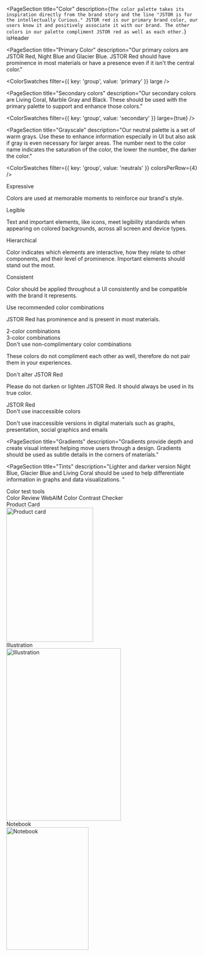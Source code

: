 
<PageSection
  title="Color"
  description={`The color palette takes its inspiration directly from the brand story and the line "JSTOR is for the intellectually Curious." JSTOR red is our primary brand color, our users know it and positively associate it with our brand. The other colors in our palette compliment JSTOR red as well as each other.`}
  isHeader
>
  <Grid columns={1} vSpace={0} hSpace={0} bottom={0} justify="center">
    <div>
      <div style={{ marginBottom: 'var(--pharos-spacing-2-x)' }}>
        <ColorSwatches filter={{ key: 'group', value: 'primary' }} noLabel large smallSpacing />
      </div>
      <ColorSwatches filter={{ key: 'group', value: 'secondary' }} noLabel large smallSpacing />
    </div>
  </Grid>
</PageSection>

<PageSection
  title="Primary Color"
  description="Our primary colors are JSTOR Red, Night Blue and Glacier Blue. JSTOR Red should have prominence in most materials or have a presence even if it isn't the central color."
>
  <ColorSwatches filter={{ key: 'group', value: 'primary' }} large />
</PageSection>

<PageSection
  title="Secondary colors"
  description="Our secondary colors are Living Coral, Marble Gray and Black. These should be used with the primary palette to support and enhance those colors."
>
  <ColorSwatches filter={{ key: 'group', value: 'secondary' }} large={true} />
</PageSection>

<PageSection
  title="Grayscale"
  description="Our neutral palette is a set of warm grays. Use these to enhance information especially in UI but also ask if gray is even necessary for larger areas. The number next to the color name indicates the saturation of the color, the lower the number, the darker the color."
>
  <ColorSwatches filter={{ key: 'group', value: 'neutrals' }} colorsPerRow={4} />
</PageSection>

<PageSection title="Principles" moreTitleSpace>
  <div>
    <PharosHeading level="3" preset="4">
      Expressive
    </PharosHeading>
    <p style={{ color: 'var(--pharos-color-text-20)' }}>
      Colors are used at memorable moments to reinforce our brand's style.
    </p>
  </div>
  <div>
    <PharosHeading level="3" preset="4">
      Legible
    </PharosHeading>
    <p style={{ color: 'var(--pharos-color-text-20)' }}>
      Text and important elements, like icons, meet legibility standards when appearing on colored
      backgrounds, across all screen and device types.
    </p>
  </div>
  <div>
    <PharosHeading level="3" preset="4">
      Hierarchical
    </PharosHeading>
    <p style={{ color: 'var(--pharos-color-text-20)' }}>
      Color indicates which elements are interactive, how they relate to other components, and their
      level of prominence. Important elements should stand out the most.
    </p>
  </div>
  <div>
    <PharosHeading level="3" preset="4">
      Consistent
    </PharosHeading>
    <p style={{ color: 'var(--pharos-color-text-20)' }}>
      Color should be applied throughout a UI consistently and be compatible with the brand it
      represents.
    </p>
  </div>
</PageSection>

<PageSection title="Best Practices">
  <DosAndDonts>
    <div style={{ marginBottom: 'var(--pharos-spacing-1-x)' }}>
      <PharosHeading level="3" preset="2--bold">
        Use recommended color combinations
      </PharosHeading>
      <p style={{ color: 'var(--pharos-color-text-20)' }}>
        JSTOR Red has prominence and is present in most materials.
      </p>
    </div>
    <div style={{ marginBottom: 'var(--pharos-spacing-1-x)' }}>
      <PharosHeading level="4" preset="1--bold">
        2-color combinations
      </PharosHeading>
    </div>
    <div style={{ marginBottom: 'var(--pharos-spacing-5-x)' }}>
      <Grid columns={4} vSpace={2} hSpace={3} bottom={0} minContent justifyContent="space-between">
        <ColorCombos colorNames={['JSTOR red', 'Night blue']} />
        <ColorCombos colorNames={['JSTOR red', 'Glacier blue']} />
        <ColorCombos colorNames={['JSTOR red', 'Living coral']} />
        <ColorCombos colorNames={['JSTOR red', 'Marble gray']} />
        <ColorCombos colorNames={['JSTOR red', 'Black']} />
      </Grid>
    </div>
    <div style={{ marginBottom: 'var(--pharos-spacing-1-x)' }}>
      <PharosHeading level="4" preset="1--bold">
        3-color combinations
      </PharosHeading>
    </div>
    <div>
      <Grid columns={3} vSpace={2} hSpace={3} bottom={0} minContent>
        <ColorCombos colorNames={['JSTOR red', 'Night blue', 'Living coral']} />
        <ColorCombos colorNames={['JSTOR red', 'Black', 'White']} />
        <ColorCombos colorNames={['JSTOR red', 'Glacier blue', 'Marble gray']} />
      </Grid>
    </div>
  </DosAndDonts>
  <DosAndDonts Dont>
    <div style={{ marginBottom: 'var(--pharos-spacing-one-and-a-half-x)' }}>
      <PharosHeading level="3" preset="2--bold">
        Don't use non-complimentary color combinations
      </PharosHeading>
      <p style={{ color: 'var(--pharos-color-text-20)' }}>
        These colors do not compliment each other as well, therefore do not pair them in your
        experiences.
      </p>
    </div>
    <div style={{ marginBottom: 'var(--pharos-spacing-three-and-a-half-x)' }}>
      <Grid columns={3} vSpace={2} hSpace={3} bottom={0} align="start">
        <ColorCombos colorNames={['Black', 'Living coral']} crossout />
        <ColorCombos colorNames={['Glacier blue', 'Living coral']} crossout />
        <ColorCombos colorNames={['JSTOR red', 'White', 'Night blue']} crossout />
      </Grid>
    </div>
    <div style={{ marginBottom: 'var(--pharos-spacing-one-and-a-half-x)' }}>
      <PharosHeading level="3" preset="2--bold">
        Don't alter JSTOR Red
      </PharosHeading>
      <p style={{ color: 'var(--pharos-color-text-20)' }}>
        Please do not darken or lighten JSTOR Red. It should always be used in its true color.
      </p>
    </div>
    <div style={{ marginBottom: 'var(--pharos-spacing-three-and-a-half-x)' }}>
      <Grid
        columns={5}
        vSpace={2}
        hSpace={1.5}
        bottom={0}
        minContent
        justifyContent="space-between"
      >
        <CrossOut>
          <div
            style={{
              backgroundColor: '#4D0000',
              height: 'var(--pharos-spacing-7-x)',
              width: 'var(--pharos-spacing-7-x)',
              borderRadius: '50%',
            }}
          />
        </CrossOut>
        <CrossOut>
          <div
            style={{
              backgroundColor: '#660000',
              height: 'var(--pharos-spacing-7-x)',
              width: 'var(--pharos-spacing-7-x)',
              borderRadius: '50%',
            }}
          />
        </CrossOut>
        <Grid columns={1} justify="center" minContent>
          <div
            style={{
              backgroundColor: '#990000',
              height: 'var(--pharos-spacing-7-x)',
              width: 'var(--pharos-spacing-7-x)',
              borderRadius: '50%',
            }}
          />
          <div>JSTOR Red</div>
        </Grid>
        <CrossOut>
          <div
            style={{
              backgroundColor: '#CC8080',
              height: 'var(--pharos-spacing-7-x)',
              width: 'var(--pharos-spacing-7-x)',
              borderRadius: '50%',
            }}
          />
        </CrossOut>
        <CrossOut>
          <div
            style={{
              backgroundColor: '#E5BFBF',
              height: 'var(--pharos-spacing-7-x)',
              width: 'var(--pharos-spacing-7-x)',
              borderRadius: '50%',
            }}
          />
        </CrossOut>
      </Grid>
    </div>
    <div style={{ marginBottom: 'var(--pharos-spacing-one-and-a-half-x)' }}>
      <PharosHeading level="3" preset="2--bold">
        Don't use inaccessible colors
      </PharosHeading>
      <p>
        Don't use inaccessible versions in digital materials such as graphs, presentation, social
        graphics and emails
      </p>
    </div>
    <div>
      <Grid
        columns={4}
        vSpace={2}
        hSpace={3.5}
        bottom={0}
        minContent
        justifyContent="space-between"
      >
        <CrossOut>
          <ColorTextSquares fgName="Marble gray" bgName="White" />
        </CrossOut>
        <CrossOut>
          <ColorTextSquares fgName="Glacier blue" bgName="White" />
        </CrossOut>
        <CrossOut>
          <ColorTextSquares fgName="Living coral" bgName="White" />
        </CrossOut>
        <CrossOut>
          <ColorTextSquares fgName="White" bgName="Glacier blue" />
        </CrossOut>
        <CrossOut>
          <ColorTextSquares fgName="White" bgName="Living coral" />
        </CrossOut>
      </Grid>
    </div>
  </DosAndDonts>
</PageSection>

<PageSection
  title="Gradients"
  description="Gradients provide depth and create visual interest helping move users through a design. Gradients should be used as subtle details in the corners of materials."
>
  <div style={{ marginTop: '4rem', marginBottom: '4rem' }}>
    <ColorGradients
      gradients={[
        { first: 'JSTOR red', second: ['Living coral', 'base'] },
        { first: ['Living coral', 'base'], second: 'JSTOR red' },
        { first: ['Night blue', 'base'], second: ['Glacier blue', 'base'] },
        { first: ['Glacier blue', 'base'], second: ['Night blue', 'base'] },
      ]}
    />
    <ColorGradients
      gradients={[
        { first: ['Living coral', 'base'], second: ['Night blue', 'base'] },
        { first: ['Night blue', 'base'], second: ['Living coral', 'base'] },
        { first: ['Night blue', 'base'], second: 'Black' },
        { first: 'Black', second: ['Night blue', 'base'] },
      ]}
    />
    <ColorGradients
      gradients={[
        { first: ['Marble gray', 'base'], second: 'White' },
        { first: 'White', second: ['Marble gray', 'base'] },
        { first: 'Black', second: ['Marble gray', 'base'] },
        { first: ['Marble gray', 'base'], second: 'Black' },
      ]}
    />
  </div>
</PageSection>

<PageSection
  title="Tints"
  description="Lighter and darker version Night Blue, Glacier Blue and Living Coral should be used to help differentiate  information in graphs and data visualizations. "
>
  <Grid columns={4} vSpace={2} hSpace={5} bottom={2} align="start" minContent>
    <ColorSwatches
      filter={{ key: 'name', value: 'PharosColorNightBlueBase' }}
      colorsPerRow={1}
      hexOnlyLabel
    />
    <ColorSwatches
      filter={{ key: 'name', value: 'PharosColorNightBlue15' }}
      colorsPerRow={1}
      hexOnlyLabel
    />
    <ColorSwatches
      filter={{ key: 'name', value: 'PharosColorNightBlue60' }}
      colorsPerRow={1}
      hexOnlyLabel
    />
  </Grid>
  <Grid columns={4} vSpace={2} hSpace={5} bottom={2} align="start" minContent>
    <ColorSwatches
      filter={{ key: 'name', value: 'PharosColorGlacierBlueBase' }}
      colorsPerRow={1}
      hexOnlyLabel
    />
    <ColorSwatches
      filter={{ key: 'name', value: 'PharosColorGlacierBlue70' }}
      colorsPerRow={1}
      hexOnlyLabel
    />
    <ColorSwatches
      filter={{ key: 'name', value: 'PharosColorGlacierBlue80' }}
      colorsPerRow={1}
      hexOnlyLabel
    />
  </Grid>
  <Grid columns={4} vSpace={2} hSpace={5} bottom={0} align="start" minContent>
    <ColorSwatches
      filter={{ key: 'name', value: 'PharosColorLivingCoralBase' }}
      colorsPerRow={1}
      hexOnlyLabel
    />
    <ColorSwatches
      filter={{ key: 'name', value: 'PharosColorLivingCoral50' }}
      colorsPerRow={1}
      hexOnlyLabel
    />
    <ColorSwatches
      filter={{ key: 'name', value: 'PharosColorLivingCoral80' }}
      colorsPerRow={1}
      hexOnlyLabel
    />
    <ColorSwatches
      filter={{ key: 'name', value: 'PharosColorLivingCoral90' }}
      colorsPerRow={1}
      hexOnlyLabel
    />
  </Grid>
</PageSection>

<PageSection title="Accessibility" description="Colors have been tested for on screen contrast.">
  <div style={{ marginBottom: 'var(--pharos-spacing-5-x)' }}>
    <Grid
      columns={4}
      vSpace={2}
      hSpace={3}
      bottom={0}
      align="start"
      minContent
      justifyContent="space-between"
    >
      <ColorTextSquares bgName="White" fgName="JSTOR red" showLabel />
      <ColorTextSquares bgName="White" fgName="Night blue" showLabel />
      <ColorTextSquares bgName="White" fgName="Glacier blue 40" showLabel />
      <ColorTextSquares bgName="White" fgName="Living coral 53" showLabel />
      <ColorTextSquares bgName="JSTOR red" fgName="White" showLabel />
      <ColorTextSquares bgName="Night blue" fgName="White" showLabel />
      <ColorTextSquares bgName="Glacier blue" fgName="Black" showLabel />
      <ColorTextSquares bgName="Living coral" fgName="Black" showLabel />
      <ColorTextSquares bgName="Black" fgName="Glacier blue" showLabel />
      <ColorTextSquares bgName="Black" fgName="Marble gray" showLabel />
    </Grid>
  </div>
  <PharosHeading level="4" preset="2">
    Color test tools
  </PharosHeading>
  <div style={{ marginBottom: 'var(--pharos-spacing-2-x)' }}>
    <PharosLink href="https://color.review/" target="_blank">
      Color Review
    </PharosLink>
    <PharosIcon
      name="link-external"
      style={{ marginRight: 'var(--pharos-spacing-1-x)' }}
    ></PharosIcon>
    <PharosLink href="https://webaim.org/resources/contrastchecker/" target="_blank">
      WebAIM Color Contrast Checker
    </PharosLink>
    <PharosIcon name="link-external"></PharosIcon>
  </div>
</PageSection>

<PageSection title="Colors in action">
  <Grid columns={3} vSpace={2} hSpace={0} bottom={0} align="start">
    <div>
      <div style={{ marginBottom: 'var(--pharos-spacing-1-x)' }}>Product Card</div>
      <img src={productCard} alt="Product card" width="227" height="350" className={colorImage} />
    </div>
    <div>
      <div style={{ marginBottom: 'var(--pharos-spacing-1-x)' }}>Illustration</div>
      <img src={illustration} alt="Illustration" width="300" height="450" className={colorImage} />
    </div>
    <div>
      <div style={{ marginBottom: 'var(--pharos-spacing-1-x)' }}>Notebook</div>
      <img src={notebook} alt="Notebook" width="215" height="320" className={colorImage} />
    </div>
  </Grid>
</PageSection>

